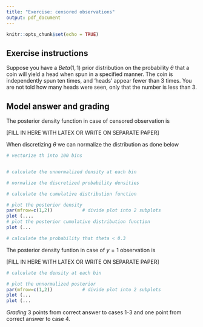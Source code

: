 ```yaml
---
title: "Exercise: censored observations"
output: pdf_document
---
```


```r
knitr::opts_chunk$set(echo = TRUE)
```

## Exercise instructions

Suppose you have a $Beta(1,1)$ prior distribution on the probability $\theta$ 
that a coin will yield a head when spun in a specified manner. The coin is 
independently spun ten times, and 'heads' appear fewer than 3 times. 
You are not told how many heads were seen, only that the number is 
less than 3. 

\begin{itemize}
\item[1)] Write down the equation for the exact posterior density for $\theta$. 
\item[2)] Discretize interval $[0,1]$ into 100 equally spaced intervals, calculate the posterior density at each of the discrete bins and draw the posterior density.
\item[3)] Using the discretized values of $\theta$ and their corresponding posterior density values a) draw the posterior cumulative density function of $\theta$ and b) calculate the posterior probability that $\theta<0.3$.
\item[4)] Draw the posterior density for $\theta$ in case where you are told that the exact number of heads is 1.  
What are theapparent differences between these two posterior densities?
\end{itemize}


## Model answer and grading

The posterior density function in case of censored observation is 

[FILL IN HERE WITH LATEX OR WRITE ON SEPARATE PAPER]

When discretizing  $\theta$ we can normalize the distribution as done below

```r
# vectorize th into 100 bins


# calculate the unnormalized density at each bin

# normalize the discretized probability densities

# calculate the cumulative distribution function

# plot the posterior density
par(mfrow=c(1,2))           # divide plot into 2 subplots
plot (....
# plot the posterior cumulative distribution function
plot (...

# calculate the probability that theta < 0.3


```

The posterior density funtion in case of $y=1$ observation is

[FILL IN HERE WITH LATEX OR WRITE ON SEPARATE PAPER]

```r
# calculate the density at each bin

# plot the unnormalized posterior
par(mfrow=c(1,2))           # divide plot into 2 subplots
plot (...
plot (...

```



*Grading* 3 points from correct answer to cases 1-3 and one point from correct answer to case 4.